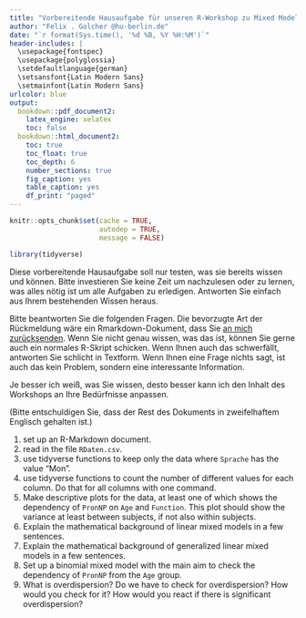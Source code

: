 ```yaml
---
title: "Vorbereitende Hausaufgabe für unseren R-Workshop zu Mixed Models"
author: "Felix . Golcher @hu-berlin.de"
date: "`r format(Sys.time(), '%d %B, %Y %H:%M')`"
header-includes: |
  \usepackage{fontspec}
  \usepackage{polyglossia}
  \setdefaultlanguage{german}
  \setsansfont{Latin Modern Sans}
  \setmainfont{Latin Modern Sans}
urlcolor: blue
output:
  bookdown::pdf_document2:
    latex_engine: xelatex
    toc: false
  bookdown::html_document2:
    toc: true
    toc_float: true
    toc_depth: 6
    number_sections: true
    fig_caption: yes
    table_caption: yes
    df_print: "paged"
---
```



```r
knitr::opts_chunk$set(cache = TRUE,
                      autodep = TRUE,
                      message = FALSE)
```

```r
library(tidyverse)
```

Diese vorbereitende Hausaufgabe soll nur testen, was sie bereits wissen und können. Bitte investieren Sie keine Zeit um nachzulesen oder zu lernen, was alles nötig ist um alle Aufgaben zu erledigen. Antworten Sie einfach aus Ihrem bestehenden Wissen heraus.

Bitte beantworten Sie die folgenden Fragen. Die bevorzugte Art der Rückmeldung wäre ein Rmarkdown-Dokument, dass Sie [an mich zurücksenden](mailto:felix.golcher@hu-berlin.de). Wenn Sie nicht genau wissen, was das ist, können Sie gerne auch ein normales R-Skript schicken. Wenn Ihnen auch das schwerfällt, antworten Sie schlicht in Textform. Wenn Ihnen eine Frage nichts sagt, ist auch das kein Problem, sondern eine interessante Information.

Je besser ich weiß, was Sie wissen, desto besser kann ich den Inhalt des Workshops an Ihre Bedürfnisse anpassen.

(Bitte entschuldigen Sie, dass der Rest des Dokuments in zweifelhaftem Englisch gehalten ist.)

1) set up an R-Markdown document.
1) read in the file `RDaten.csv`.
2) use tidyverse functions to keep only the data where `Sprache` has the value "Mon".
3) use tidyverse functions to count the number of different values for each column. Do that for all columns with one command.
3) Make descriptive plots for the data, at least one of which shows the dependency of `PronNP` on `Age` and `Function`. This plot should show the variance at least between subjects, if not also within subjects.
4) Explain the mathematical background of linear mixed models in a few sentences.
5) Explain the mathematical background of generalized linear mixed models in a few sentences.
6) Set up a binomial mixed model with the main aim to check the dependency of `PronNP` from the `Age` group.
7) What is overdispersion? Do we have to check for overdispersion? How would you check for it? How would you react if there is significant overdispersion?
